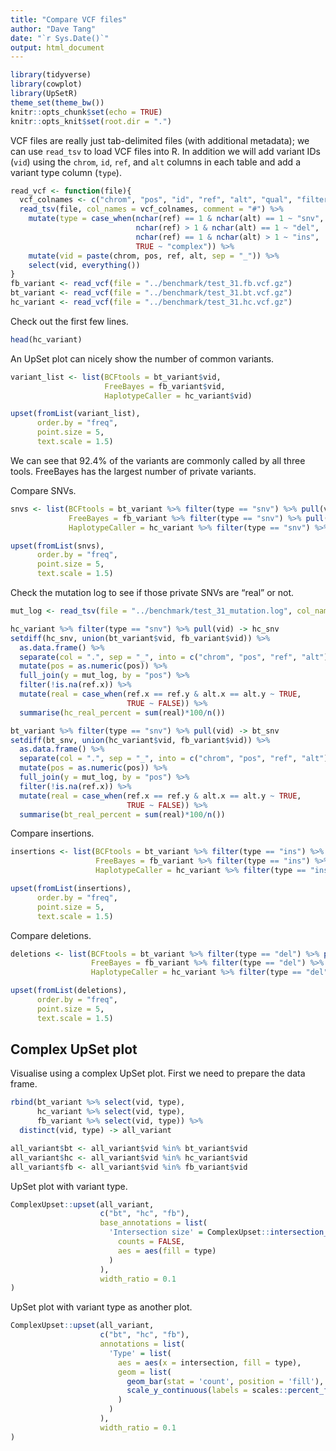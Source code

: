 ```yaml
---
title: "Compare VCF files"
author: "Dave Tang"
date: "`r Sys.Date()`"
output: html_document
---
```


```r
library(tidyverse)
library(cowplot)
library(UpSetR)
theme_set(theme_bw())
knitr::opts_chunk$set(echo = TRUE)
knitr::opts_knit$set(root.dir = ".")
```

VCF files are really just tab-delimited files (with additional metadata); we can use `read_tsv` to load VCF files into R. In addition we will add variant IDs (`vid`) using the `chrom`, `id`, `ref`, and `alt` columns in each table and add a variant type column (`type`).

```r
read_vcf <- function(file){
  vcf_colnames <- c("chrom", "pos", "id", "ref", "alt", "qual", "filter", "info", "format", "sample")
  read_tsv(file, col_names = vcf_colnames, comment = "#") %>%
    mutate(type = case_when(nchar(ref) == 1 & nchar(alt) == 1 ~ "snv",
                            nchar(ref) > 1 & nchar(alt) == 1 ~ "del",
                            nchar(ref) == 1 & nchar(alt) > 1 ~ "ins",
                            TRUE ~ "complex")) %>%
    mutate(vid = paste(chrom, pos, ref, alt, sep = "_")) %>%
    select(vid, everything())
}
fb_variant <- read_vcf(file = "../benchmark/test_31.fb.vcf.gz")
bt_variant <- read_vcf(file = "../benchmark/test_31.bt.vcf.gz")
hc_variant <- read_vcf(file = "../benchmark/test_31.hc.vcf.gz")
```

Check out the first few lines.

```r
head(hc_variant)
```

An UpSet plot can nicely show the number of common variants.

```r
variant_list <- list(BCFtools = bt_variant$vid,
                     FreeBayes = fb_variant$vid,
                     HaplotypeCaller = hc_variant$vid)

upset(fromList(variant_list),
      order.by = "freq",
      point.size = 5,
      text.scale = 1.5)
```

We can see that 92.4% of the variants are commonly called by all three tools. FreeBayes has the largest number of private variants.

Compare SNVs.

```r
snvs <- list(BCFtools = bt_variant %>% filter(type == "snv") %>% pull(vid),
             FreeBayes = fb_variant %>% filter(type == "snv") %>% pull(vid),
             HaplotypeCaller = hc_variant %>% filter(type == "snv") %>% pull(vid))

upset(fromList(snvs),
      order.by = "freq",
      point.size = 5,
      text.scale = 1.5)
```

Check the mutation log to see if those private SNVs are "real" or not.

```r
mut_log <- read_tsv(file = "../benchmark/test_31_mutation.log", col_names = c("pos", "ref", "alt"))

hc_variant %>% filter(type == "snv") %>% pull(vid) -> hc_snv
setdiff(hc_snv, union(bt_variant$vid, fb_variant$vid)) %>%
  as.data.frame() %>%
  separate(col = ".", sep = "_", into = c("chrom", "pos", "ref", "alt")) %>%
  mutate(pos = as.numeric(pos)) %>%
  full_join(y = mut_log, by = "pos") %>%
  filter(!is.na(ref.x)) %>%
  mutate(real = case_when(ref.x == ref.y & alt.x == alt.y ~ TRUE,
                          TRUE ~ FALSE)) %>%
  summarise(hc_real_percent = sum(real)*100/n())

bt_variant %>% filter(type == "snv") %>% pull(vid) -> bt_snv
setdiff(bt_snv, union(hc_variant$vid, fb_variant$vid)) %>%
  as.data.frame() %>%
  separate(col = ".", sep = "_", into = c("chrom", "pos", "ref", "alt")) %>%
  mutate(pos = as.numeric(pos)) %>%
  full_join(y = mut_log, by = "pos") %>%
  filter(!is.na(ref.x)) %>%
  mutate(real = case_when(ref.x == ref.y & alt.x == alt.y ~ TRUE,
                          TRUE ~ FALSE)) %>%
  summarise(bt_real_percent = sum(real)*100/n())
```

Compare insertions.

```r
insertions <- list(BCFtools = bt_variant %>% filter(type == "ins") %>% pull(vid),
                   FreeBayes = fb_variant %>% filter(type == "ins") %>% pull(vid),
                   HaplotypeCaller = hc_variant %>% filter(type == "ins") %>% pull(vid))

upset(fromList(insertions),
      order.by = "freq",
      point.size = 5,
      text.scale = 1.5)
```

Compare deletions.

```r
deletions <- list(BCFtools = bt_variant %>% filter(type == "del") %>% pull(vid),
                  FreeBayes = fb_variant %>% filter(type == "del") %>% pull(vid),
                  HaplotypeCaller = hc_variant %>% filter(type == "del") %>% pull(vid))

upset(fromList(deletions),
      order.by = "freq",
      point.size = 5,
      text.scale = 1.5)
```

## Complex UpSet plot

Visualise using a complex UpSet plot. First we need to prepare the data frame.

```r
rbind(bt_variant %>% select(vid, type),
      hc_variant %>% select(vid, type),
      fb_variant %>% select(vid, type)) %>%
  distinct(vid, type) -> all_variant

all_variant$bt <- all_variant$vid %in% bt_variant$vid
all_variant$hc <- all_variant$vid %in% hc_variant$vid
all_variant$fb <- all_variant$vid %in% fb_variant$vid
```

UpSet plot with variant type.

```r
ComplexUpset::upset(all_variant,
                    c("bt", "hc", "fb"),
                    base_annotations = list(
                      'Intersection size' = ComplexUpset::intersection_size(
                        counts = FALSE,
                        aes = aes(fill = type)
                      )
                    ),
                    width_ratio = 0.1
)
```

UpSet plot with variant type as another plot.

```r
ComplexUpset::upset(all_variant,
                    c("bt", "hc", "fb"),
                    annotations = list(
                      'Type' = list(
                        aes = aes(x = intersection, fill = type),
                        geom = list(
                          geom_bar(stat = 'count', position = 'fill'),
                          scale_y_continuous(labels = scales::percent_format())
                        )
                      )
                    ),
                    width_ratio = 0.1
)
```